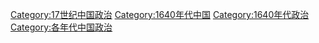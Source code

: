 [[Category:17世纪中国政治|Category:17世纪中国政治]]
[[Category:1640年代中国|Category:1640年代中国]]
[[Category:1640年代政治|Category:1640年代政治]]
[[Category:各年代中国政治|Category:各年代中国政治]]
